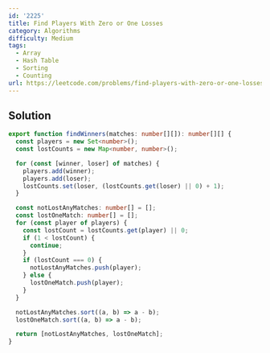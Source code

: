 ```yaml
---
id: '2225'
title: Find Players With Zero or One Losses
category: Algorithms
difficulty: Medium
tags:
  - Array
  - Hash Table
  - Sorting
  - Counting
url: https://leetcode.com/problems/find-players-with-zero-or-one-losses
---
```


## Solution

```typescript showLineNumbers
export function findWinners(matches: number[][]): number[][] {
  const players = new Set<number>();
  const lostCounts = new Map<number, number>();

  for (const [winner, loser] of matches) {
    players.add(winner);
    players.add(loser);
    lostCounts.set(loser, (lostCounts.get(loser) || 0) + 1);
  }

  const notLostAnyMatches: number[] = [];
  const lostOneMatch: number[] = [];
  for (const player of players) {
    const lostCount = lostCounts.get(player) || 0;
    if (1 < lostCount) {
      continue;
    }
    if (lostCount === 0) {
      notLostAnyMatches.push(player);
    } else {
      lostOneMatch.push(player);
    }
  }

  notLostAnyMatches.sort((a, b) => a - b);
  lostOneMatch.sort((a, b) => a - b);

  return [notLostAnyMatches, lostOneMatch];
}
```
